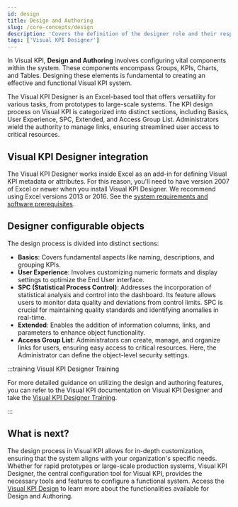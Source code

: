 ```yaml
---
id: design
title: Design and Authoring
slug: /core-concepts/design
description: 'Covers the definition of the designer role and their responsabilies.'
tags: ['Visual KPI Designer']
---
```



In Visual KPI, **Design and Authoring** involves configuring vital components within the system. These components encompass Groups, KPIs, Charts, and Tables. Designing these elements is fundamental to creating an effective and functional Visual KPI system. 


The Visual KPI Designer is an Excel-based tool that offers versatility for various tasks, from prototypes to large-scale systems. The KPI design process on Visual KPI is categorized into distinct sections, including Basics, User Experience, SPC, Extended, and Access Group List. Administrators wield the authority to manage links, ensuring streamlined user access to critical resources.

## Visual KPI Designer integration

The Visual KPI Designer works inside Excel as an add-in for defining Visual KPI metadata or attributes. For this reason, you'll need to have version 2007 of Excel or newer when you install Visual KPI Designer. We recommend using Excel versions 2013 or 2016. See the [system requirements and software prerequisites](https://www.transpara.com/system-requirements/).

<StylizedImage
  imgURL="img/core-concepts/design/Visual-KPI-Designer.png"
  alt="Visual-KPI-Designer"
/>

## Designer configurable objects

The design process is divided into distinct sections:

- **Basics**: Covers fundamental aspects like naming, descriptions, and grouping KPIs.
- **User Experience**: Involves customizing numeric formats and display settings to optimize the End User interface.
- **SPC (Statistical Process Control)**: Addresses the incorporation of statistical analysis and control into the dashboard. Its feature allows users to monitor data quality and deviations from control limits. SPC is crucial for maintaining quality standards and identifying anomalies in real-time.
- **Extended**: Enables the addition of information columns, links, and parameters to enhance object functionality.
- **Access Group List**: Administrators can create, manage, and organize links for users, ensuring easy access to critical resources. Here, the Administrator can define the object-level security settings.

:::training Visual KPI Designer Training

For more detailed guidance on utilizing the design and authoring features, you can refer to the Visual KPI documentation on Visual KPI Designer and take the [Visual KPI Designer Training](https://www.transpara.com/course/visual-kpi-designer/).

:::

## What is next?

The design process in Visual KPI allows for in-depth customization, ensuring that the system aligns with your organization's specific needs. Whether for rapid prototypes or large-scale production systems, Visual KPI Designer, the central configuration tool for Visual KPI, provides the necessary tools and features to configure a functional system. Access the [Visual KPI Design](../visual-kpi-design/overview) to learn more about the functionalities available for Design and Authoring.


